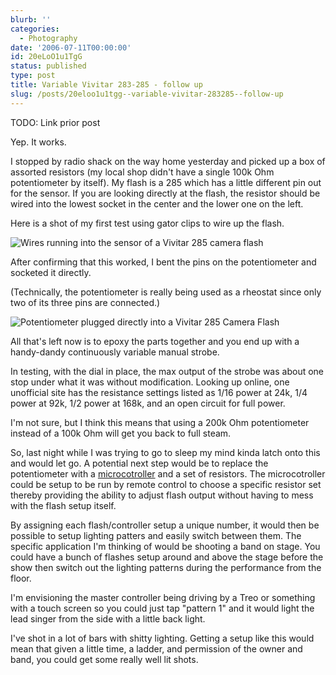 ```yaml
---
blurb: ''
categories:
  - Photography
date: '2006-07-11T00:00:00'
id: 20eLoO1u1TgG
status: published
type: post
title: Variable Vivitar 283-285 - follow up
slug: /posts/20eloo1u1tgg--variable-vivitar-283285--follow-up
---
```


TODO: Link prior post

Yep. It works. 

I stopped by radio shack on the way home yesterday and picked up a box of assorted resistors (my local shop didn't have a single 100k Ohm potentiometer by itself). My flash is a 285 which has a little different pin out for the sensor. If you are looking directly at the flash, the resistor should be wired into the lowest socket in the center and the lower one on the left. 

Here is a shot of my first test using gator clips to wire up the flash.

<Img src="vivitar_285_hack_20060710_212242_01" alt="Wires running into the sensor of a Vivitar 285 camera flash" />

After confirming that this worked, I bent the pins on the potentiometer and socketed it directly. 

(Technically, the potentiometer is really being used as a rheostat since only two of its three pins are connected.)

<Img src="vivitar_285_hack_2_20060710_212406_01" alt="Potentiometer plugged directly into a Vivitar 285 Camera Flash" />

All that's left now is to epoxy the parts together and you end up with a handy-dandy continuously variable manual strobe. 

In testing, with the dial in place, the max output of the strobe was about one stop under what it was without modification. Looking up online, one unofficial site has the resistance settings listed as 1/16 power at 24k, 1/4 power at 92k, 1/2 power at 168k, and an open circuit for full power. 

I'm not sure, but I think this means that using a 200k Ohm potentiometer instead of a 100k Ohm will get you back to full steam. 

So, last night while I was trying to go to sleep my mind kinda latch onto this and would let go. A potential next step would be to replace the potentiometer with a [microcotroller](https://en.wikipedia.org/wiki/Microcontroller) and a set of resistors. The microcotroller could be setup to be run by remote control to choose a specific resistor set thereby providing the ability to adjust flash output without having to mess with the flash setup itself. 

By assigning each flash/controller setup a unique number, it would then be possible to setup lighting patters
and easily switch between them. The specific application I'm thinking of would be shooting a band on stage. You could have a bunch of flashes setup around and above the stage before the show then switch out the lighting patterns during the performance from the floor. 

I'm envisioning the master controller being driving by a Treo or something with a touch screen so you could just tap "pattern 1" and it would light the lead singer from the side with a little back light. 

I've shot in a lot of bars with shitty lighting. Getting a setup like this would mean that given a little time, a ladder, and permission of the owner and band, you could get some really well lit shots.
